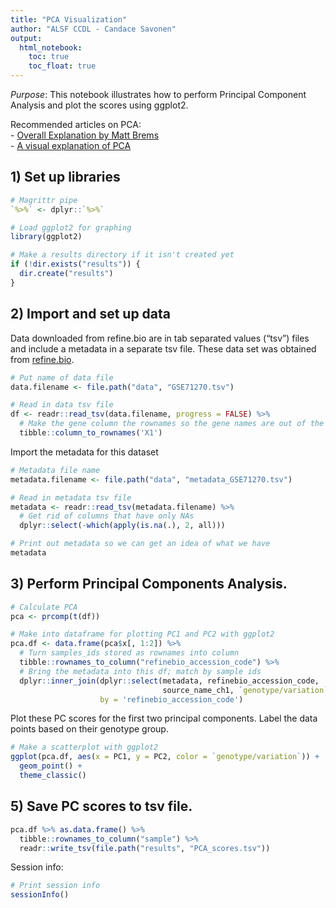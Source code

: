 ```yaml
---
title: "PCA Visualization"
author: "ALSF CCDL - Candace Savonen"
output:   
  html_notebook: 
    toc: true
    toc_float: true
---
```


*Purpose*: This notebook illustrates how to perform Principal Component 
Analysis and plot the scores using ggplot2. 

Recommended articles on PCA:   
- [Overall Explanation by Matt Brems](https://towardsdatascience.com/a-one-stop-shop-for-principal-component-analysis-5582fb7e0a9c)  
- [A visual explanation of PCA](http://setosa.io/ev/principal-component-analysis/)  
  
## 1) Set up libraries

```r
# Magrittr pipe
`%>%` <- dplyr::`%>%`

# Load ggplot2 for graphing
library(ggplot2)

# Make a results directory if it isn't created yet
if (!dir.exists("results")) {
  dir.create("results")
}
```

## 2) Import and set up data
Data downloaded from refine.bio are in tab separated values ("tsv") files and 
include a metadata in a separate tsv file. 
These data set was obtained from [refine.bio](https://www.refine.bio/). 

```r
# Put name of data file
data.filename <- file.path("data", "GSE71270.tsv")

# Read in data tsv file
df <- readr::read_tsv(data.filename, progress = FALSE) %>% 
  # Make the gene column the rownames so the gene names are out of the way for calculations
  tibble::column_to_rownames('X1') 
```

Import the metadata for this dataset

```r
# Metadata file name
metadata.filename <- file.path("data", "metadata_GSE71270.tsv")

# Read in metadata tsv file
metadata <- readr::read_tsv(metadata.filename) %>% 
  # Get rid of columns that have only NAs
  dplyr::select(-which(apply(is.na(.), 2, all)))

# Print out metadata so we can get an idea of what we have
metadata
```

## 3) Perform Principal Components Analysis.

```r
# Calculate PCA
pca <- prcomp(t(df))

# Make into dataframe for plotting PC1 and PC2 with ggplot2
pca.df <- data.frame(pca$x[, 1:2]) %>% 
  # Turn samples_ids stored as rownames into column
  tibble::rownames_to_column("refinebio_accession_code") %>%
  # Bring the metadata into this df; match by sample ids
  dplyr::inner_join(dplyr::select(metadata, refinebio_accession_code, 
                                  source_name_ch1, `genotype/variation`), 
                    by = 'refinebio_accession_code')
```

Plot these PC scores for the first two principal components.
Label the data points based on their genotype group.

```r
# Make a scatterplot with ggplot2
ggplot(pca.df, aes(x = PC1, y = PC2, color = `genotype/variation`)) +
  geom_point() + 
  theme_classic()
```

## 5) Save PC scores to tsv file.

```r
pca.df %>% as.data.frame() %>% 
  tibble::rownames_to_column("sample") %>%
  readr::write_tsv(file.path("results", "PCA_scores.tsv"))
```

Session info: 

```r
# Print session info 
sessionInfo()
```
